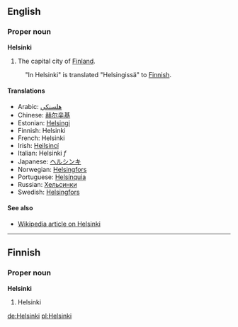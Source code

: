 ==English==
===Proper noun===
'''Helsinki'''

#The capital city of [[Finland]].

:"In Helsinki" is translated "Helsingissä" to [[Finnish]].

====Translations====
*Arabic: [[هلسنكي]]
*Chinese: [[赫尔辛基]]
*Estonian: [[Helsingi]]
*Finnish: Helsinki
*French: Helsinki
*Irish: [[Heilsincí]]
*Italian: Helsinki ''f''
*Japanese: [[ヘルシンキ]]
*Norwegian: [[Helsingfors]]
*Portuguese: [[Helsínquia]]
*Russian: [[Хельсинки]]
*Swedish: [[Helsingfors]]

====See also====

*[[w:Helsinki|Wikipedia article on Helsinki]]

----

==Finnish==
===Proper noun===
'''Helsinki'''

# Helsinki

[[de:Helsinki]]
[[pl:Helsinki]]
